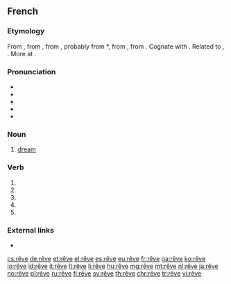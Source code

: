 {{also|rêvé}}
==French==

===Etymology===
From {{m|fr|rêver||to dream}}, from {{etyl|frm|fr}} {{m|frm|resver||to wander, be lost in vague thoughts, guess inaccurately}}, from {{etyl|fro|fr}} {{m|fro|resver||to consider, reflect, be delirious}}, probably from {{etyl|frk|fr}} *{{m|frk||rēswan, *rāswan|to consider, conjecture, guess}}, from {{etyl|gem-pro|fr}} {{m|gem-pro|*rēswaną||to think, reckon, calculate}}, from {{etyl|ine-pro|fr}} {{m|ine-pro|*rei-||to reason, count}}. Cognate with {{etyl|ang|-}} {{m|ang|sc=Latinx|rǣswan||to think, consider, suspect, conjecture}}. Related to {{etyl|got|-}} {{m|got|𐍂𐌰𐌸𐌾𐍉||account, number, explanation}}, {{etyl|goh|-}} {{m|goh|rīm||number}}. More at {{l|en|rhyme}}.

===Pronunciation===
* {{IPA|/ʁɛv/|lang=fr}}
* {{audio|Fr-rêve.ogg|Audio (France, Paris)|lang=fr}}
* {{audio|Qc-rêve.ogg|Audio (CAN)|lang=fr}}
* {{rhymes|ɛv|lang=fr}}
* {{homophones|rêves|lang=fr}}

===Noun===
{{fr-noun|m}}

# [[dream]]

===Verb===
{{fr-verb-form}}

# {{inflection of|rêver||1|s|pres|indc|lang=fr}}
# {{inflection of|rêver||3|s|pres|indc|lang=fr}}
# {{inflection of|rêver||1|s|pres|subj|lang=fr}}
# {{inflection of|rêver||3|s|pres|subj|lang=fr}}
# {{inflection of|rêver||2|s|impr|lang=fr}}

===External links===
* {{R:TLFi}}

{{catlangcode|fr|Thinking}}

[[cs:rêve]]
[[de:rêve]]
[[et:rêve]]
[[el:rêve]]
[[es:rêve]]
[[eu:rêve]]
[[fr:rêve]]
[[ga:rêve]]
[[ko:rêve]]
[[io:rêve]]
[[id:rêve]]
[[it:rêve]]
[[lt:rêve]]
[[li:rêve]]
[[hu:rêve]]
[[mg:rêve]]
[[mt:rêve]]
[[nl:rêve]]
[[ja:rêve]]
[[no:rêve]]
[[pl:rêve]]
[[ru:rêve]]
[[fi:rêve]]
[[sv:rêve]]
[[th:rêve]]
[[chr:rêve]]
[[tr:rêve]]
[[vi:rêve]]